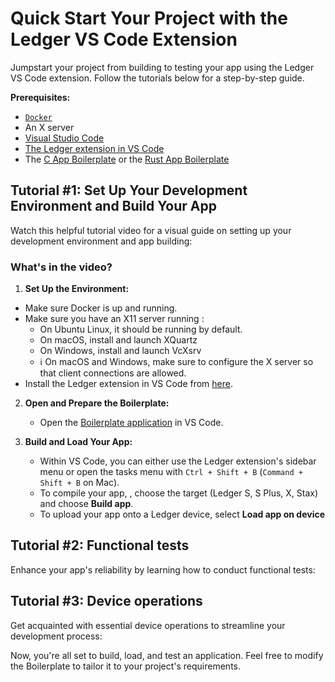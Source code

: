 
# Quick Start Your Project with the Ledger VS Code Extension

Jumpstart your project from building to testing your app using the Ledger VS Code extension. Follow the tutorials below for a step-by-step guide.

**Prerequisites:**

- [`Docker`](https://www.docker.com/)
- An X server
- [Visual Studio Code](https://code.visualstudio.com/)
- [The Ledger extension in VS Code](https://marketplace.visualstudio.com/items?itemName=LedgerHQ.ledger-dev-tools)
- The [C App Boilerplate](https://github.com/LedgerHQ/app-boilerplate) or the [Rust App Boilerplate](https://github.com/LedgerHQ/app-boilerplate-rust)


## Tutorial #1: Set Up Your Development Environment and Build Your App

Watch this helpful tutorial video for a visual guide on setting up your development environment and app building:

<YouTubeEmbed videoid="PxphfNWMGrY" />

### What's in the video?

1. **Set Up the Environment:**
  - Make sure Docker is up and running.
  - Make sure you have an X11 server running :
    - On Ubuntu Linux, it should be running by default.
    - On macOS, install and launch XQuartz
    - On Windows, install and launch VcXsrv
    - ℹ️ On macOS and Windows, make sure to configure the X server so that client connections are allowed.
  - Install the Ledger extension in VS Code from [here](https://marketplace.visualstudio.com/items?itemName=LedgerHQ.ledger-dev-tools).

2. **Open and Prepare the Boilerplate:**
   - Open the [Boilerplate application](https://github.com/LedgerHQ/app-boilerplate) in VS Code.

3. **Build and Load Your App:**
   - Within VS Code, you can either use the Ledger extension's sidebar menu or open the tasks menu with `Ctrl + Shift + B` (`Command + Shift + B` on Mac).
   - To compile your app, , choose the target (Ledger S, S Plus, X, Stax) and choose **Build app**.
   - To upload your app onto a Ledger device, select **Load app on device**

## Tutorial #2: Functional tests

Enhance your app's reliability by learning how to conduct functional tests:

<YouTubeEmbed videoid="Sn83xI-oXSI" />


## Tutorial #3: Device operations

Get acquainted with essential device operations to streamline your development process:

<YouTubeEmbed videoid="Hocsb3avBR0" />


Now, you're all set to build, load, and test an application. Feel free to modify the Boilerplate to tailor it to your project's requirements.







